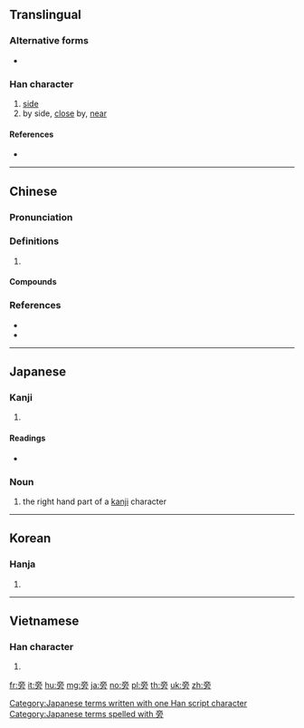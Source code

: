 ==Translingual==
{{stroke order|strokes=10}}

===Alternative forms===
* {{l|mul|㫄}}

===Han character===
{{Han char|rn=70|rad=方|as=06|sn=10|four=00227|canj=YBYHS|ids=⿱⿳亠丷冖方}}

# [[side]]
# by side, [[close]] by, [[near]]

====References====
* {{Han ref|kx=0482.110|dkj=13637|dj=0844.070|hdz=32179.020|uh=65C1|ud=26049|bh=AEC7|bd=44743}}

----

==Chinese==
{{zh-forms}}

===Pronunciation===
{{zh-pron
|m=páng,bàng,péng
|c=pong4,bong6
|h=pfs=phòng
|mn=pêng
|mc=y
|oc=y
|cat=
}}

===Definitions===
{{zh-hanzi}}

# {{rfdef|zh}}

====Compounds====
{{zh-der|一旁|不走旁門|作舍道旁|偏旁|兩旁|兩氏旁人|冷眼旁觀|反犬旁兒|大權旁落|左道旁門|形聲偏旁|旁人|旁人短長|旁出|旁午|旁及|旁坐|旁壓力|旁妻|旁尊|旁岔兒|旁徵博引|旁心|旁手|旁排|旁推交通|旁支|旁敲側擊|旁死魄|旁求|旁求俊彥|旁注|旁牌|旁生|旁生枝節|旁白|旁的|旁皇|旁礴|旁系|旁系血親|旁紐|旁聽|旁聽席|旁若無人|旁薄|旁行|旁行斜上|旁行書|旁觀|旁觀者|旁觀者清|旁觀袖手|旁訓|旁證|旁譜|旁轉|旁通|旁遮普|旁邊|旁邊人|旁門|旁門左道|旁騖|旁魄|束手旁觀|歧旁|波旁王朝|縮手旁觀|耳旁風|蟲字旁兒|袖手旁觀|觸類旁通|諧聲偏旁|豎心旁|責無旁貸|近旁|邊旁|阿旁}}

===References===
* {{R:twedu|A01762}}
* {{R:yue:Hanzi}}

----

==Japanese==

===Kanji===
{{ja-kanji|grade=|rs=方06}}

# {{defn|lang=ja|sort=方06}}

====Readings====
* {{ja-readings|on=[[ほう]] ([[hō]]), [[ぼう]] ([[bō]])|kun=[[かたわら]] ([[katawara]]), [[つくり]] ([[tsukuri]]), [[かたがた]] ([[katagata]])}}

===Noun===
{{ja-noun|つくり}}

# the right hand part of a [[kanji]] character

[[Category:Japanese terms written with one Han script character]]
[[Category:Japanese terms spelled with 旁]]

----

==Korean==

===Hanja===
{{ko-hanja|hangeul=[[방]], [[팽]]|eumhun=|rv=bang, paeng|mr=pang, p'aeng|y=pang, phayng}}

# {{defn|lang=ko|sort=方06}}

----

==Vietnamese==

===Han character===
{{vi-hantu|[[bàng]], [[bừng]], [[bầng]], [[bường]], [[phàng]]|rs=方06}}

# {{defn|lang=vi|sort=方06}}

[[fr:旁]]
[[it:旁]]
[[hu:旁]]
[[mg:旁]]
[[ja:旁]]
[[no:旁]]
[[pl:旁]]
[[th:旁]]
[[uk:旁]]
[[zh:旁]]